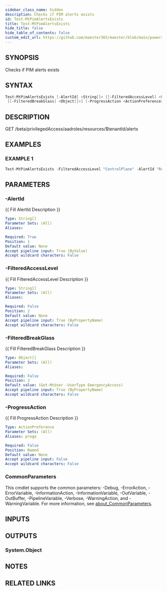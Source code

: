 ```yaml
---
sidebar_class_name: hidden
description: Checks if PIM alerts exists
id: Test-MtPimAlertsExists
title: Test-MtPimAlertsExists
hide_title: false
hide_table_of_contents: false
custom_edit_url: https://github.com/maester365/maester/blob/main/powershell/public/Test-MtPimAlertsExists.ps1
---
```


## SYNOPSIS

Checks if PIM alerts exists

## SYNTAX

```powershell
Test-MtPimAlertsExists [-AlertId] <String[]> [[-FilteredAccessLevel] <String[]>]
 [[-FilteredBreakGlass] <Object[]>] [-ProgressAction <ActionPreference>] [<CommonParameters>]
```

## DESCRIPTION

GET /beta/privilegedAccess/aadroles/resources/$tenantId/alerts

## EXAMPLES

### EXAMPLE 1

```powershell
Test-MtPimAlertsExists -FilteredAccessLevel "ControlPlane" -AlertId "RolesAssignedOutsidePimAlert"
```

## PARAMETERS

### -AlertId

\{\{ Fill AlertId Description \}\}

```yaml
Type: String[]
Parameter Sets: (All)
Aliases:

Required: True
Position: 1
Default value: None
Accept pipeline input: True (ByValue)
Accept wildcard characters: False
```

### -FilteredAccessLevel

\{\{ Fill FilteredAccessLevel Description \}\}

```yaml
Type: String[]
Parameter Sets: (All)
Aliases:

Required: False
Position: 2
Default value: None
Accept pipeline input: True (ByPropertyName)
Accept wildcard characters: False
```

### -FilteredBreakGlass

\{\{ Fill FilteredBreakGlass Description \}\}

```yaml
Type: Object[]
Parameter Sets: (All)
Aliases:

Required: False
Position: 3
Default value: (Get-MtUser -UserType EmergencyAccess)
Accept pipeline input: True (ByPropertyName)
Accept wildcard characters: False
```

### -ProgressAction

\{\{ Fill ProgressAction Description \}\}

```yaml
Type: ActionPreference
Parameter Sets: (All)
Aliases: proga

Required: False
Position: Named
Default value: None
Accept pipeline input: False
Accept wildcard characters: False
```

### CommonParameters

This cmdlet supports the common parameters: -Debug, -ErrorAction, -ErrorVariable, -InformationAction, -InformationVariable, -OutVariable, -OutBuffer, -PipelineVariable, -Verbose, -WarningAction, and -WarningVariable. For more information, see [about_CommonParameters](http://go.microsoft.com/fwlink/?LinkID=113216).

## INPUTS

## OUTPUTS

### System.Object

## NOTES

## RELATED LINKS
